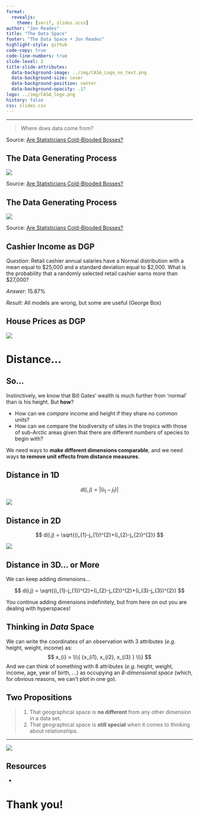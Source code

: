 ```yaml
---
format:
  revealjs:
    theme: [serif, slides.scss]
author: "Jon Reades"
title: "The Data Space"
footer: "The Data Space • Jon Reades"
highlight-style: github
code-copy: true
code-line-numbers: true
slide-level: 2
title-slide-attributes:
  data-background-image: ../img/CASA_Logo_no_text.png
  data-background-size: cover
  data-background-position: center
  data-background-opacity: .17
logo: ../img/CASA_logo.png
history: false
css: slides.css
---
```



---


> Where does data come from?

<!-- 
## The Data Generating Process

![](img/DGP-1.png)

-->

::: {.notes}

Source: [Are Statisticians Cold-Blooded Bosses?](https://doi.org/10.1111/j.1467-9639.2012.00524.x)

:::

## The Data Generating Process

![](img/DGP-2.png)


::: {.notes}

Source: [Are Statisticians Cold-Blooded Bosses?](https://doi.org/10.1111/j.1467-9639.2012.00524.x)

:::

## The Data Generating Process

![](img/DGP-3.png)


::: {.notes}

Source: [Are Statisticians Cold-Blooded Bosses?](https://doi.org/10.1111/j.1467-9639.2012.00524.x)

:::

## Cashier Income as DGP {.smaller}

*Question*: Retail cashier annual salaries have a Normal distribution with a mean equal to $25,000 and a standard deviation equal to $2,000. What is the probability that a randomly selected retail cashier earns more than $27,000?

*Answer*: 15.87%

*Result*: All models are wrong, but some are useful (George Box)


## House Prices as DGP

![](img/House_Prices_by_Region.png)


# Distance...

## So... {.smaller}

Instinctively, we know that Bill Gates' wealth is much further from 'normal' than is his height. But **how**?

- How can we *compare* income and height if they share no common units?
- How can we compare the biodiversity of sites in the tropics with those of sub-Arctic areas given that there are different numbers of species to begin with?

We need ways to **make different dimensions comparable**, and we need ways **to remove unit effects from distance measures**.


## Distance in 1D

$$
d(i,j) = |(i_{1}-j_{1})|
$$

![](img/Distance-1D.png)


## Distance in 2D

$$
d(i,j) = \sqrt{(i_{1}-j_{1})^{2}+(i_{2}-j_{2})^{2}}
$$

![](img/Distance-2D.png)


## Distance in 3D... or More

We can keep adding dimensions...

$$
d(i,j) = \sqrt{(i_{1}-j_{1})^{2}+(i_{2}-j_{2})^{2}+(i_{3}-j_{3})^{2}}
$$

You continue adding dimensions indefinitely, but from here on out you are dealing with hyperspaces!


## Thinking in *Data* Space {.smaller}

We can write the coordinates of an observation with 3 attributes (*e.g*. height, weight, income) as:
$$
x_{i} = \\\{ {x_{i1}, x_{i2}, x_{i3} } \\\}
$$
 And we can think of something with 8 attributes (*e.g*. height, weight, income, age, year of birth, ...) as occupying an *8-dimensional space* (which, for obvious reasons, we can’t plot in one go).


## Two Propositions

> 1. That geographical space is **no different** from any other dimension in a data set.
> 2. That geographical space is **still special** when it comes to thinking about relationships.


---

![](img/Pigs_in_Spaaaaaaaace.png)


## Resources

- 

# Thank you!